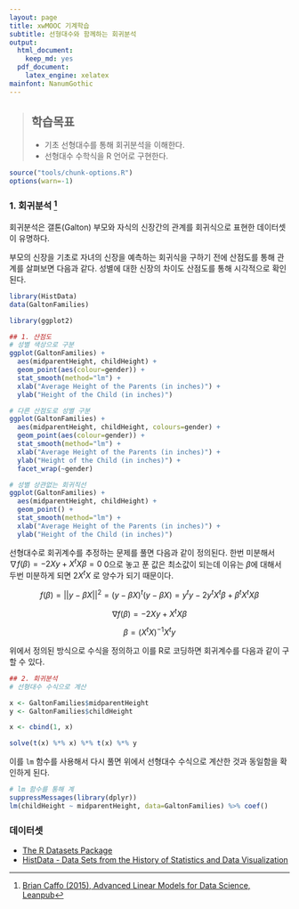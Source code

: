 ```yaml
---
layout: page
title: xwMOOC 기계학습
subtitle: 선형대수와 함께하는 회귀분석
output:
  html_document: 
    keep_md: yes
  pdf_document:
    latex_engine: xelatex
mainfont: NanumGothic
---
```

 
> ## 학습목표 {.objectives}
>
> * 기초 선형대수를 통해 회귀분석을 이해한다.
> * 선형대수 수학식을 R 언어로 구현한다.

```r
source("tools/chunk-options.R")
options(warn=-1)
```

### 1. 회귀분석 [^advanced-linear-model] 

회귀분석은 갤톤(Galton) 부모와 자식의 신장간의 관계를 회귀식으로 표현한 데이터셋이 유명하다. 


[^advanced-linear-model]: [Brian Caffo (2015), Advanced Linear Models for Data Science, Leanpub](https://leanpub.com/lm)

부모의 신장을 기초로 자녀의 신장을 예측하는 회귀식을 구하기 전에 산점도를 통해 관계를 살펴보면 다음과 같다. 
성별에 대한 신장의 차이도 산점도를 통해 시각적으로 확인된다.

``` r
library(HistData)
data(GaltonFamilies)

library(ggplot2)

## 1. 산점도 
# 성별 색상으로 구분
ggplot(GaltonFamilies) +
  aes(midparentHeight, childHeight) +
  geom_point(aes(colour=gender)) +
  stat_smooth(method="lm") +
  xlab("Average Height of the Parents (in inches)") +
  ylab("Height of the Child (in inches)")

# 다른 산점도로 성별 구분
ggplot(GaltonFamilies) +
  aes(midparentHeight, childHeight, colours=gender) +
  geom_point(aes(colour=gender)) +
  stat_smooth(method="lm") +
  xlab("Average Height of the Parents (in inches)") +
  ylab("Height of the Child (in inches)") +
  facet_wrap(~gender)

# 성별 상관없는 회귀직선
ggplot(GaltonFamilies) +
  aes(midparentHeight, childHeight) +
  geom_point() +
  stat_smooth(method="lm") +
  xlab("Average Height of the Parents (in inches)") +
  ylab("Height of the Child (in inches)")
```

선형대수로 회귀계수를 추정하는 문제를 풀면 다음과 같이 정의된다.
한번 미분해서 $\nabla f(\beta ) = -2Xy + X^t X \beta =0$ 
0으로 놓고 푼 값은 최소값이 되는데 이유는 $\beta$에 대해서 두번 미분하게 되면 $2 X^t X$ 로 양수가 되기 때문이다.

$$f(\beta ) = ||y - \beta X ||^2 = (y - \beta X)^t (y - \beta X) = y^t y - 2 y^t X^t \beta + \beta^t X^t X \beta$$

$$\nabla f(\beta ) = -2Xy + X^t X \beta$$

$$\beta = (X^t X)^{-1} X^t y $$

위에서 정의된 방식으로 수식을 정의하고 이를 R로 코딩하면 회귀계수를 다음과 같이 구할 수 있다.

``` r
## 2. 회귀분석
# 선형대수 수식으로 계산

x <- GaltonFamilies$midparentHeight
y <- GaltonFamilies$childHeight

x <- cbind(1, x)

solve(t(x) %*% x) %*% t(x) %*% y
```

이를 `lm` 함수를 사용해서 다시 풀면 위에서 선형대수 수식으로 계산한 것과 동일함을 확인하게 된다.

``` r
# lm 함수를 통해 계
suppressMessages(library(dplyr))
lm(childHeight ~ midparentHeight, data=GaltonFamilies) %>% coef()
```


### 데이터셋

* [The R Datasets Package](http://stat.ethz.ch/R-manual/R-patched/library/datasets/html/00Index.html)
* [HistData - Data Sets from the History of Statistics and Data Visualization](https://cran.r-project.org/web/packages/HistData/)